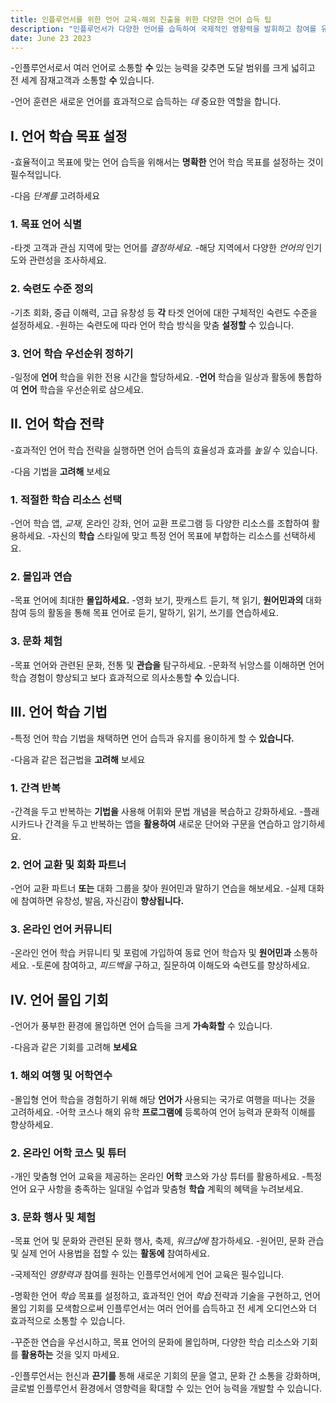```yaml
---
title: 인플루언서를 위한 언어 교육-해외 진출을 위한 다양한 언어 습득 팁
description: "인플루언서가 다양한 언어를 습득하여 국제적인 영향력을 발휘하고 참여를 유도할 수 있는 유용한 팁과 기법을 제공합니다."
date: June 23 2023
---
```


-인플루언서로서 여러 언어로 소통할 **수** 있는 능력을 갖추면 도달 범위를 크게 넓히고 전 세계 잠재고객과 소통할 **수** 있습니다. 


-언어 훈련은 새로운 언어를 효과적으로 습득하는 _데_ 중요한 역할을 합니다. 




## I. 언어 학습 목표 설정
-효율적이고 목표에 맞는 언어 습득을 위해서는 **명확한** 언어 학습 목표를 설정하는 것이 필수적입니다. 


-다음 _단계를_ 고려하세요

### 1. 목표 언어 식별
-타겟 고객과 관심 지역에 맞는 언어를 _결정하세요._
-해당 지역에서 다양한 _언어의_ 인기도와 관련성을 조사하세요.
### 2. 숙련도 수준 정의
-기초 회화, 중급 이해력, 고급 유창성 등 **각** 타겟 언어에 대한 구체적인 숙련도 수준을 설정하세요.
-원하는 숙련도에 따라 언어 학습 방식을 맞춤 **설정할** 수 있습니다.
### 3. 언어 학습 우선순위 정하기
-일정에 **언어** 학습을 위한 전용 시간을 할당하세요.
-**언어** 학습을 일상과 활동에 통합하여 **언어** 학습을 우선순위로 삼으세요.
## II. 언어 학습 전략
-효과적인 언어 학습 전략을 실행하면 언어 습득의 효율성과 효과를 _높일_ 수 있습니다. 


-다음 기법을 **고려해** 보세요

### 1. 적절한 학습 리소스 선택
-언어 학습 앱, _교재,_ 온라인 강좌, 언어 교환 프로그램 등 다양한 리소스를 조합하여 활용하세요.
-자신의 **학습** 스타일에 맞고 특정 언어 목표에 부합하는 리소스를 선택하세요.
### 2. 몰입과 연습
-목표 언어에 최대한 **몰입하세요.**
-영화 보기, 팟캐스트 듣기, 책 읽기, **원어민과의** 대화 참여 등의 활동을 통해 목표 언어로 듣기, 말하기, 읽기, 쓰기를 연습하세요.
### 3. 문화 체험
-목표 언어와 관련된 문화, 전통 및 **관습을** 탐구하세요.
-문화적 뉘앙스를 이해하면 언어 학습 경험이 향상되고 보다 효과적으로 의사소통할 **수** 있습니다.
## III. 언어 학습 기법
-특정 언어 학습 기법을 채택하면 언어 습득과 유지를 용이하게 할 수 **있습니다.** 

-다음과 같은 접근법을 **고려해** 보세요

### 1. 간격 반복
-간격을 두고 반복하는 **기법을** 사용해 어휘와 문법 개념을 복습하고 강화하세요.
-플래시카드나 간격을 두고 반복하는 앱을 **활용하여** 새로운 단어와 구문을 연습하고 암기하세요.
### 2. 언어 교환 및 회화 파트너
-언어 교환 파트너 **또는** 대화 그룹을 찾아 원어민과 말하기 연습을 해보세요.
-실제 대화에 참여하면 유창성, 발음, 자신감이 **향상됩니다.**
### 3. 온라인 언어 커뮤니티
-온라인 언어 학습 커뮤니티 및 포럼에 가입하여 동료 언어 학습자 및 **원어민과** 소통하세요.
-토론에 참여하고, _피드백을_ 구하고, 질문하여 이해도와 숙련도를 향상하세요.
## IV. 언어 몰입 기회
-언어가 풍부한 환경에 몰입하면 언어 습득을 크게 **가속화할** 수 있습니다. 


-다음과 같은 기회를 고려해 **보세요**

### 1. 해외 여행 및 어학연수
-몰입형 언어 학습을 경험하기 위해 해당 **언어가** 사용되는 국가로 여행을 떠나는 것을 고려하세요.
-어학 코스나 해외 유학 **프로그램에** 등록하여 언어 능력과 문화적 이해를 향상하세요.
### 2. 온라인 어학 코스 및 튜터
-개인 맞춤형 언어 교육을 제공하는 온라인 **어학** 코스와 가상 튜터를 활용하세요.
-특정 언어 요구 사항을 충족하는 일대일 수업과 맞춤형 **학습** 계획의 혜택을 누려보세요.
### 3. 문화 행사 및 체험
-목표 언어 및 문화와 관련된 문화 행사, 축제, _워크샵에_ 참가하세요.
-원어민, 문화 관습 및 실제 언어 사용법을 접할 수 있는 **활동에** 참여하세요.


-국제적인 _영향력과_ 참여를 원하는 인플루언서에게 언어 교육은 필수입니다. 


-명확한 언어 _학습_ 목표를 설정하고, 효과적인 언어 _학습_ 전략과 기술을 구현하고, 언어 몰입 기회를 모색함으로써 인플루언서는 여러 언어를 습득하고 전 세계 오디언스와 더 효과적으로 소통할 수 있습니다. 


-꾸준한 연습을 우선시하고, 목표 언어의 문화에 몰입하며, 다양한 학습 리소스와 기회를 **활용하는** 것을 잊지 마세요. 


-인플루언서는 헌신과 **끈기를** 통해 새로운 기회의 문을 열고, 문화 간 소통을 강화하며, 글로벌 인플루언서 환경에서 영향력을 확대할 수 있는 언어 능력을 개발할 수 있습니다.